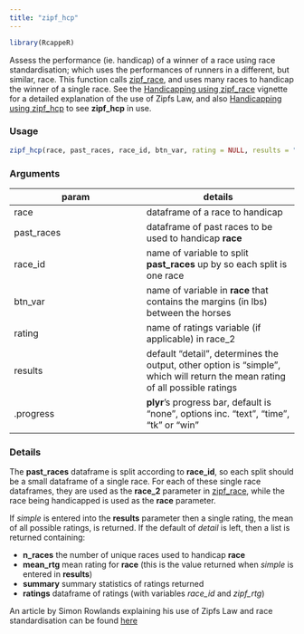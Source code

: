 ```yaml
---
title: "zipf_hcp"
---
```

```r
library(RcappeR)
```

Assess the performance (ie. handicap) of a winner of a race using race standardisation; which uses the performances of runners in a different, but similar, race.  This function calls [zipf_race](zipf_race.html), and uses many races to handicap the winner of a single race.  See the [Handicapping using zipf_race](handicap_with_zipf_race.html) vignette for a detailed explanation of the use of Zipfs Law, and also [Handicapping using zipf_hcp](handicap_with_zipf_hcp.html) to see **zipf\_hcp** in use.

### Usage
```r
zipf_hcp(race, past_races, race_id, btn_var, rating = NULL, results = "detail", .progress = "none")
```

### Arguments

param | details
------|-------
race | dataframe of a race to handicap
past\_races | dataframe of past races to be used to handicap **race**
race\_id | name of variable to split **past\_races** up by so each split is one race
btn\_var | name of variable in **race** that contains the margins (in lbs) between the horses
rating | name of ratings variable (if applicable) in race\_2
results | default "detail", determines the output, other option is "simple", which will return the mean rating of all possible ratings
.progress | **plyr**'s progress bar, default is "none", options inc. "text", "time", "tk" or "win"

### Details

The **past\_races** dataframe is split according to **race\_id**, so each split should be a small dataframe of a single race.  For each of these single race dataframes, they are used as the **race\_2** parameter in [zipf_race](zipf_race.html), while the race being handicapped is used as the **race** parameter.  

If _simple_ is entered into the **results** parameter then a single rating, the mean of all possible ratings, is returned.  If the default of _detail_ is left, then a list is returned containing:

* **n\_races** the number of unique races used to handicap **race**
* **mean\_rtg** mean rating for **race** (this is the value returned when _simple_ is entered in **results**)
* **summary** summary statistics of ratings returned
* **ratings** dataframe of ratings (with variables _race\_id_ and _zipf\_rtg_)

An article by Simon Rowlands explaining his use of Zipfs Law and race standardisation can be found [here](https://betting.betfair.com/horse-racing/bloggers/simon-rowlands/simon-rowlands-on-handicapping-060710.html)
